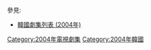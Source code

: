 {{Catnav|頁面分類|...|電視節目|電視劇|每年電視影集|2004年電視影集}}
{{Catnav|頁面分類|...|电视节目|电视剧|各國電視劇|韓國電視劇|每年韓國電視劇集}}

{{cat year nav
| year = 2004
| cat = 韓國電視劇集 
| sortkey = 韓國電視劇集
| article = 韓國電視劇
| in = 
}}
參見:
*[[韓國劇集列表_(2004年)|韓國劇集列表 (2004年)]]


[[Category:2004年電視劇集|Category:2004年電視劇集]]
[[Category:2004年韓國|Category:2004年韓國]]